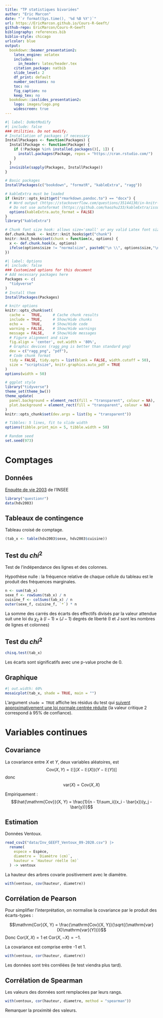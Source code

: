 ```yaml
---
title: "TP statistiques bivariées"
author: "Eric Marcon"
date: "`r format(Sys.time(), '%d %B %Y')`"
url: https://EricMarcon.github.io/Cours-R-Geeft/
github-repo: EricMarcon/Cours-R-Geeft
bibliography: references.bib
biblio-style: chicago
urlcolor: blue
output:
  bookdown::beamer_presentation2:
    latex_engine: xelatex
    includes:
      in_header: latex/header.tex
    citation_package: natbib
    slide_level: 2
    df_print: default
    number_sections: no
    toc: no
    fig_caption: no
    keep_tex: no
  bookdown::ioslides_presentation2:
    logo: images/logo.png
    widescreen: true
---
```


```r
#| label: DoNotModify
#| include: false
### Utilities. Do not modify.
# Installation of packages if necessary
InstallPackages <- function(Packages) {
  InstallPackage <- function(Package) {
    if (!Package %in% installed.packages()[, 1]) {
      install.packages(Package, repos = "https://cran.rstudio.com/")
    }
  }
  invisible(sapply(Packages, InstallPackage))
}

# Basic packages
InstallPackages(c("bookdown", "formatR", "kableExtra", "ragg"))

# kableExtra must be loaded 
if (knitr::opts_knit$get("rmarkdown.pandoc.to") == "docx") {
  # Word output (https://stackoverflow.com/questions/35144130/in-knitr-how-can-i-test-for-if-the-output-will-be-pdf-or-word)
  # Do not use autoformat (https://github.com/haozhu233/kableExtra/issues/308)
  options(kableExtra.auto_format = FALSE)
}
library("kableExtra")

# Chunk font size hook: allows size='small' or any valid Latex font size in chunk options
def.chunk.hook  <- knitr::knit_hooks$get("chunk")
knitr::knit_hooks$set(chunk = function(x, options) {
  x <- def.chunk.hook(x, options)
  ifelse(options$size != "normalsize", paste0("\n \\", options$size,"\n\n", x, "\n\n \\normalsize"), x)
})
```

```r
#| label: Options
#| include: false
### Customized options for this document
# Add necessary packages here
Packages <- c(
  "tidyverse"
)
# Install them
InstallPackages(Packages)

# knitr options
knitr::opts_chunk$set(
  cache =   TRUE,     # Cache chunk results
  include = TRUE,     # Show/Hide chunks
  echo =    TRUE,     # Show/Hide code
  warning = FALSE,    # Show/Hide warnings
  message = FALSE,    # Show/Hide messages
  # Figure alignment and size
  fig.align = 'center', out.width = '80%',
  # Graphic devices (ragg_png is better than standard png)
  dev = c("ragg_png", "pdf"),
  # Code chunk format
  tidy = FALSE, tidy.opts = list(blank = FALSE, width.cutoff = 50),
  size = "scriptsize", knitr.graphics.auto_pdf = TRUE
)
options(width = 50)

# ggplot style
library("tidyverse")
theme_set(theme_bw())
theme_update(
  panel.background = element_rect(fill = "transparent", colour = NA),
  plot.background = element_rect(fill = "transparent", colour = NA)
)
knitr::opts_chunk$set(dev.args = list(bg = "transparent"))

# Tibbles: 5 lines, fit to slide width
options(tibble.print_min = 5, tibble.width = 50)

# Random seed
set.seed(973)
```


# Comptages

## Données

[Enquête de vie 2003](https://www.insee.fr/fr/statistiques/2532244) de l'INSEE

```r
library("questionr")
data(hdv2003)
```

## Tableaux de contingence

Tableau croisé de comptage.

```r
(tab_x <- table(hdv2003$sexe, hdv2003$cuisine))
```

## Test du $chi^2$

Test de l'indépendance des lignes et des colonnes.

Hypothèse nulle : la fréquence relative de chaque cellule du tableau est le produit des fréquences marginales.

```r
n <- sum(tab_x)
sexe_f <- rowSums(tab_x) / n
cuisine_f <- colSums(tab_x) / n
outer(sexe_f, cuisine_f, `*`) * n
```
La somme des carrés des écarts des effectifs divisés par la valeur attendue suit une loi du $\chi_2$ à $(I -1) \times (J - 1)$ degrés de liberté (I et J sont les nombres de lignes et colonnes)

## Test du $chi^2$

```r
chisq.test(tab_x)
```

Les écarts sont significatifs avec une p-value proche de 0.


## Graphique

```r
#| out.width: 60%
mosaicplot(tab_x, shade = TRUE, main = "")
```

L'argument `shade = TRUE` affiche les résidus du test qui [suivent approximativement une loi normale centrée réduite](https://www.normalesup.org/~carpenti/Notes/Khi2-Contingence/Chi-2-et-Residus.pdf) (la valeur critique 2 correspond à 95% de confiance).


# Variables continues

## Covariance

La covariance entre $X$ et $Y$, deux variables aléatoires, est
$$\mathrm{Cov}(X, Y) = \mathbb{E}[(X - \mathbb{E}(X))(Y - \mathbb{E}(Y))]$$
donc $$\mathrm{var}(X) = \mathrm{Cov}(X, X)$$

Empiriquement :
$$\hat{\mathrm{Cov}}(X, Y) = \frac{1}{n - 1}\sum_i{(x_i - \bar{x})(y_j - \bar{y})}$$

## Estimation

Données Ventoux.

```r
read_csv2("data/Inv_GEEFT_Ventoux_09-2020.csv") |> 
  rename(
    espece = Espèce, 
    diametre = `Diamètre (cm)`, 
    hauteur = `Hauteur réelle (m)`
  ) -> ventoux
```

La hauteur des arbres covarie positivement avec le diamètre.

```r
with(ventoux, cov(hauteur, diametre))
```

## Corrélation de Pearson

Pour simplifier l'interprétation, on normalise la covariance par le produit des écarts-types :

$$\mathrm{Cor}(X, Y) = \frac{\mathrm{Cov}(X, Y)}{\sqrt{(\mathrm{var}(X)\mathrm{var}(Y))}}$$
Donc $\mathrm{Cor}(X, X) = 1$ et $\mathrm{Cor}(X, -X) = -1$.

La covariance est comprise entre -1 et 1.

```r
with(ventoux, cor(hauteur, diametre))
```
Les données sont très corrélées (le test viendra plus tard).


## Corrélation de Spearman

Les valeurs des données sont remplacées par leurs rangs.

```r
with(ventoux, cor(hauteur, diametre, method = "spearman"))
```

Remarquer la proximité des valeurs.



<!-- Styles for HTML slides -->
<style>
  /* Allow long bibliography */
  .forceBreak { -webkit-column-break-after: always; break-after: column; }
  slides > slide { overflow: scroll; }
  slides > slide:not(.nobackground):after { content: ''; }

  /* First page logo size */
  .gdbar img {
    width: 200px !important;
    height: 55px !important;
    margin: 8px 8px;
  }
  .gdbar {
    width: 250px !important;
    height: 70px !important;
  }
  
  /* No logo on slides */
  slides > slide:not(.nobackground):before {
    display:none
  }
</style>

